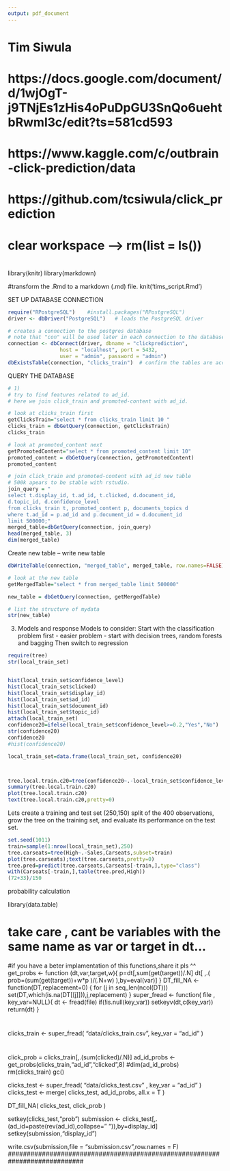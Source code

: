 ```yaml
---
output: pdf_document
---
```

#   Tim Siwula
#   https://docs.google.com/document/d/1wjOgT-j9TNjEs1zHis4oPuDpGU3SnQo6uehtbRwml3c/edit?ts=581cd593
#   https://www.kaggle.com/c/outbrain-click-prediction/data
#   https://github.com/tcsiwula/click_prediction
#
# clear workspace ----> rm(list = ls())
#
library(knitr)
library(markdown)

#transform the .Rmd to a markdown (.md) file.
knit('tims_script.Rmd')

########################### SET UP DATABASE CONNECTION ################################
```R
require("RPostgreSQL")    #install.packages("RPostgreSQL")
driver <- dbDriver("PostgreSQL")   # loads the PostgreSQL driver

# creates a connection to the postgres database
# note that "con" will be used later in each connection to the database
connection <- dbConnect(driver, dbname = "clickprediction",
                 host = "localhost", port = 5432,
                 user = "admin", password = "admin")
dbExistsTable(connection, "clicks_train")  # confirm the tables are accessible
```
####################################################################################

########################### QUERY THE DATABASE ########################################
```R
# 1) 
# try to find features related to ad_id.
# here we join click_train and promoted-content with ad_id.

# look at clicks_train first
getClicksTrain="select * from clicks_train limit 10 "
clicks_train = dbGetQuery(connection, getClicksTrain)
clicks_train

# look at promoted_content next
getPromotedContent="select * from promoted_content limit 10"
promoted_content = dbGetQuery(connection, getPromotedContent)
promoted_content

# join click_train and promoted-content with ad_id new table
# 500k apears to be stable with rstudio.
join_query = "
select t.display_id, t.ad_id, t.clicked, d.document_id,
d.topic_id, d.confidence_level
from clicks_train t, promoted_content p, documents_topics d
where t.ad_id = p.ad_id and p.document_id = d.document_id 
limit 500000;"
merged_table=dbGetQuery(connection, join_query)
head(merged_table, 3)
dim(merged_table)
```
####################################################################################

########################### Create new table -- write new table ########################################
```R
dbWriteTable(connection, "merged_table", merged_table, row.names=FALSE)

# look at the new table
getMergedTable="select * from merged_table limit 500000"

new_table = dbGetQuery(connection, getMergedTable)

# list the structure of mydata
str(new_table)
```
####################################################################################

##############################################################################
3) Models and response
Models to consider:
Start with the classification problem first - easier problem - start with decision trees, random forests and bagging
Then switch to regression
```r
require(tree)
str(local_train_set)


hist(local_train_set$confidence_level)
hist(local_train_set$clicked)
hist(local_train_set$display_id)
hist(local_train_set$ad_id)
hist(local_train_set$document_id)
hist(local_train_set$topic_id)
attach(local_train_set)
confidence20=ifelse(local_train_set$confidence_level>=0.2,"Yes","No")
str(confidence20)
confidence20
#hist(confidence20)

local_train_set=data.frame(local_train_set, confidence20)



tree.local.train.c20=tree(confidence20~.-local_train_set$confidence_level,data=local_train_set)
summary(tree.local.train.c20)
plot(tree.local.train.c20)
text(tree.local.train.c20,pretty=0)

```
##############################################################################


Lets create a training and test set (250,150) split of the 400 observations, grow the tree on the training set, and evaluate its performance on the test set.
```r
set.seed(1011)
train=sample(1:nrow(local_train_set),250)
tree.carseats=tree(High~.-Sales,Carseats,subset=train)
plot(tree.carseats);text(tree.carseats,pretty=0)
tree.pred=predict(tree.carseats,Carseats[-train,],type="class")
with(Carseats[-train,],table(tree.pred,High))
(72+33)/150
```

########################### probability calculation #######################################
library(data.table)

# take care , cant be variables with the same name as var or target in dt... 
#if you have a beter implamentation of this functions,share it pls ^^
get_probs <- function (dt,var,target,w){
  p=dt[,sum(get(target))/.N]
  dt[ ,.( prob=(sum(get(target))+w*p )/(.N+w) ),by=eval(var)]
}
DT_fill_NA <- function(DT,replacement=0) {
  for (j in seq_len(ncol(DT)))
    set(DT,which(is.na(DT[[j]])),j,replacement)
}
super_fread <- function( file , key_var=NULL){
  dt <- fread(file)
  if(!is.null(key_var)) setkeyv(dt,c(key_var))
  return(dt)
}

#
clicks_train  <- super_fread( "data/clicks_train.csv", key_var = "ad_id" )

#
click_prob = clicks_train[,.(sum(clicked)/.N)]
ad_id_probs   <- get_probs(clicks_train,"ad_id","clicked",8)
#dim(ad_id_probs)
rm(clicks_train)
gc()

clicks_test   <- super_fread( "data/clicks_test.csv" , key_var = "ad_id" )
clicks_test <- merge( clicks_test, ad_id_probs, all.x = T )

DT_fill_NA( clicks_test, click_prob )

setkey(clicks_test,"prob")
submission <- clicks_test[,.(ad_id=paste(rev(ad_id),collapse=" ")),by=display_id]
setkey(submission,"display_id")

write.csv(submission,file = "submission.csv",row.names = F)
############################################################################
